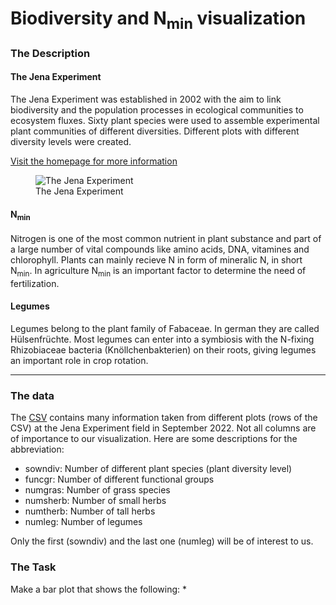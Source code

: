 # Biodiversity and N~min~ visualization

### The Description

#### The Jena Experiment
The Jena Experiment was established in 2002 with the aim to link biodiversity and the population processes in ecological communities to ecosystem fluxes. Sixty plant species were used to assemble experimental plant communities of different diversities. Different plots with different diversity levels were created.     

[Visit the homepage for more information](http://the-jena-experiment.de/)

![The Jena Experiment](https://www.ufz.de/export/data/2/91642_Jena_experiment_feld.jpg)

#### N~min~
Nitrogen is one of the most common nutrient in plant substance and part of a large number of vital compounds like amino acids, DNA, vitamines and chlorophyll. Plants can mainly recieve N in form of mineralic N, in short N~min~. In agriculture N~min~ is an important factor to determine the need of fertilization.

#### Legumes
Legumes belong to the plant family of Fabaceae. In german they are called Hülsenfrüchte. Most legumes can enter into a symbiosis with the N-fixing Rhizobiaceae bacteria (Knöllchenbakterien) on their roots, giving legumes an important role in crop rotation.

***

### The data
The [CSV](nmin_jena_2022.csv) contains many information taken from different plots (rows of the CSV) at the Jena Experiment field in September 2022. Not all columns are of importance to our visualization. Here are some descriptions for the abbreviation:

* sowndiv: Number of different plant species (plant diversity level)
* funcgr: Number of different functional groups
* numgras: Number of grass species
* numsherb: Number of small herbs 
* numtherb: Number of tall herbs
* numleg: Number of legumes

Only the first (sowndiv) and the last one (numleg) will be of interest to us.

### The Task
Make a bar plot that shows the following:
* 


